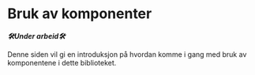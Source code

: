 
<Meta title="Designsystem/Komponenter/Introduksjon" />

# Bruk av komponenter

**_🛠Under arbeid🛠_**

Denne siden vil gi en introduksjon på hvordan komme i gang med bruk av komponentene i dette biblioteket.

